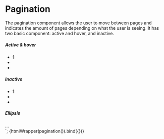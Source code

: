 
<Meta title="Navigation/Pagination" />

# Pagination

The pagination component allows the user to move between pages and indicates the amount of pages depending on what the user is seeing. It has two basic component: active and hover, and inactive.

<div>
  <h5 class="b-header padding-vertical-big">Active & hover</h5>
  <nav class="pagination" role="navigation" aria-label="pagination">
    <ul class="pagination-list">
      <li class="common">
        <a class="pagination-link is-current common-link" aria-label="Goto page 1" aria-current="page">1</a>
      </li>
      <li class="common">
        <a class="pagination-link is-current common-link" aria-label="Goto next"><i class="icon chevron-right"></i></a>
      </li>
      <li class="common">
        <a class="pagination-link is-current common-link" aria-label="Goto previous"><i class="icon chevron-left"></i></a>
      </li>
    </ul>
  </nav>
  <h5 class="b-header padding-vertical-big">Inactive</h5>
  <nav class="pagination" role="navigation" aria-label="pagination">
    <ul class="pagination-list">
      <li class="inactive-grey">
        <a class="pagination-link inactive-link" aria-label="Goto page 1">1</a>
      </li>
      <li class="inactive-grey">
        <a class="pagination-link inactive-link" aria-label="Goto next"><i class="icon chevron-right"></i></a>
      </li>
      <li class="inactive-grey">
        <a class="pagination-link inactive-link" aria-label="Goto previous"><i class="icon chevron-left"></i></a>
      </li>
    </ul>
  </nav>
  <h5 class="b-header padding-vertical-big">Ellipsis</h5>
  <span class="pagination-ellipsis">&hellip;</span>
</div>`;

<Canvas>
  <Story
    name="Default"
    parameters={{
      design: figmaConfig("7005%3A35"),
    }}
  >
    {htmlWrapper(pagination()).bind({})}
  </Story>
</Canvas>
